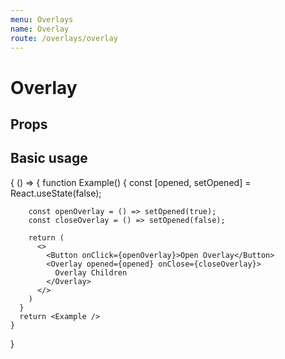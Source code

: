 ```yaml
---
menu: Overlays
name: Overlay
route: /overlays/overlay
---
```



# Overlay

## Props

<PropsTable of={Overlay} />

## Basic usage

<Playground>
  {
    () => {
      function Example() {
        const [opened, setOpened] = React.useState(false);

        const openOverlay = () => setOpened(true);
        const closeOverlay = () => setOpened(false);

        return (
          <>
            <Button onClick={openOverlay}>Open Overlay</Button>
            <Overlay opened={opened} onClose={closeOverlay}>
              Overlay Children
            </Overlay>
          </>
        )
      }
      return <Example />
    }
  }
</Playground>
